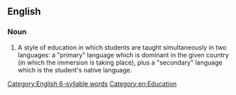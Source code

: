 ==English==

===Noun===
{{en-noun|-}}

# A style of education in which students are taught simultaneously in two languages: a "primary" language which is dominant in the given country (in which the immersion is taking place), plus a "secondary" language which is the student's native language.

[[Category:English 6-syllable words]]
[[Category:en:Education]]